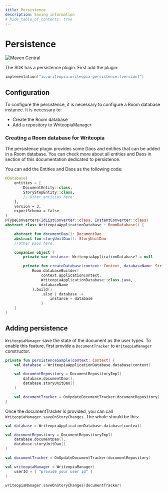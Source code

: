 ```yaml
---
title: Persistence
description: Saving information
# hide_table_of_contents: true
---
```


# Persistence

![Maven Central](https://img.shields.io/maven-central/v/io.writeopia/writeopia-persistence)

The SDK has a persistence plugin. First add the plugin:

```kotlin
implementation("io.writeopia:writeopia-persistence:[version]")
```

## Configuration
To configure the persistence, it is necessary to configure a Room database instance. It is necessary to:

- Create the Room database
- Add a repository to WriteopiaManager

### Creating a Room database for Writeopia
The persistence plugin provides some Daos and entities that can be added in a Room database. You can check more about all entities and 
Daos in section of this documentation dedicated to persistence.

You can add the Entities and Daos as the following code:

```kotlin
@Database(
    entities = [
        DocumentEntity::class,
        StoryStepEntity::class,
        // Other entities here
    ],
    version = 3,
    exportSchema = false
)
@TypeConverters(IdListConverter::class, InstantConverter::class)
abstract class WriteopiaApplicationDatabase : RoomDatabase() {

    abstract fun documentDao(): DocumentDao
    abstract fun storyUnitDao(): StoryUnitDao
    //Other Daos here.

    companion object {
        private var instance: WriteopiaApplicationDatabase? = null

        private fun createDatabase(context: Context, databaseName: String) =
            Room.databaseBuilder(
                context.applicationContext,
                WriteopiaApplicationDatabase::class.java,
                databaseName
            ).build()
                .also { database ->
                    instance = database
                }
    }
}
``` 


## Adding persistence

`WriteopiaManager` save the state of the document as the user types. To enable this feature, first provide 
a `DocumentTracker` to `WriteopiaManager` constructor.


```kotlin
private fun persistenceSample(context: Context) {
    val database = WriteopiaApplicationDatabase.database(context)

    val documentRepository = DocumentRepositoryImpl(
        database.documentDao(),
        database.storyUnitDao()
    )

    val documentTracker = OnUpdateDocumentTracker(documentRepository)
}
```

Once the documentTracker is provided, you can call `WriteopiaManager.saveOnStoryChanges`. The whole should be this:

```kotlin
val database = WriteopiaApplicationDatabase.database(context)

val documentRepository = DocumentRepositoryImpl(
    database.documentDao(),
    database.storyUnitDao()
)

val documentTracker = OnUpdateDocumentTracker(documentRepository)

val writeopiaManager = WriteopiaManager(
    userId = { "provide your user id" }
)

writeopiaManager.saveOnStoryChanges(documentTracker)
```